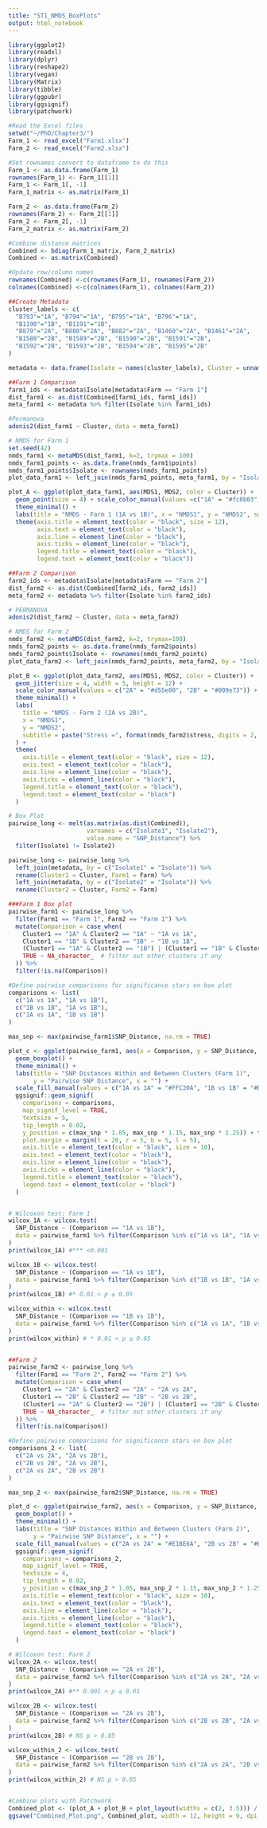 ```yaml
---
title: "ST1_NMDS_BoxPlots"
output: html_notebook
---
```

```r
library(ggplot2)
library(readxl)
library(dplyr)
library(reshape2)
library(vegan)
library(Matrix)
library(tibble)
library(ggpubr)
library(ggsignif)
library(patchwork)

#Read the Excel files
setwd("~/PhD/Chapter3/")
Farm_1 <- read_excel("Farm1.xlsx")
Farm_2 <- read_excel("Farm2.xlsx")

#Set rownames convert to dataframe to do this
Farm_1 <- as.data.frame(Farm_1)
rownames(Farm_1) <- Farm_1[[1]]
Farm_1 <- Farm_1[, -1]
Farm_1_matrix <- as.matrix(Farm_1)

Farm_2 <- as.data.frame(Farm_2)
rownames(Farm_2) <- Farm_2[[1]]
Farm_2 <- Farm_2[, -1]
Farm_2_matrix <- as.matrix(Farm_2)

#Combine distance matrices 
Combined <- bdiag(Farm_1_matrix, Farm_2_matrix)
Combined <- as.matrix(Combined)

#Update row/column names 
rownames(Combined) <-c(rownames(Farm_1), rownames(Farm_2))
colnames(Combined) <-c(colnames(Farm_1), colnames(Farm_2))

##Create Metadata 
cluster_labels <- c(
  "B793"="1A", "B794"="1A", "B795"="1A", "B796"="1A",
  "B1190"="1B", "B1191"="1B",
  "B879"="2A", "B880"="2A", "B882"="2A", "B1460"="2A", "B1461"="2A",
  "B1588"="2B", "B1589"="2B", "B1590"="2B", "B1591"="2B", 
  "B1592"="2B", "B1593"="2B", "B1594"="2B", "B1595"="2B"
)

metadata <- data.frame(Isolate = names(cluster_labels), Cluster = unname(cluster_labels), Farm = ifelse(grepl("^1", unname(cluster_labels)), "Farm 1", "Farm 2"))

##Farm 1 Comparison 
farm1_ids <- metadata$Isolate[metadata$Farm == "Farm 1"]
dist_farm1 <- as.dist(Combined[farm1_ids, farm1_ids])
meta_farm1 <- metadata %>% filter(Isolate %in% farm1_ids)

#Permanova 
adonis2(dist_farm1 ~ Cluster, data = meta_farm1)

# NMDS for Farm 1
set.seed(42)
nmds_farm1 <- metaMDS(dist_farm1, k=2, trymax = 100)
nmds_farm1_points <- as.data.frame(nmds_farm1$points)
nmds_farm1_points$Isolate <- rownames(nmds_farm1_points)
plot_data_farm1 <- left_join(nmds_farm1_points, meta_farm1, by = "Isolate")

plot_A <- ggplot(plot_data_farm1, aes(MDS1, MDS2, color = Cluster)) +
  geom_point(size = 4) + scale_color_manual(values =c("1A" = "#fc0b03", "1B" = "#0324fc")) +
  theme_minimal() +
  labs(title = "NMDS - Farm 1 (1A vs 1B)", x = "NMDS1", y = "NMDS2", subtitle = paste("Stress =", round(nmds_farm1$stress, 4))) +
  theme(axis.title = element_text(color = "black", size = 12), 
        axis.text = element_text(color = "black"), 
        axis.line = element_line(color = "black"), 
        axis.ticks = element_line(color = "black"), 
        legend.title = element_text(color = "black"), 
        legend.text = element_text(color = "black"))

##Farm 2 Comparison
farm2_ids <- metadata$Isolate[metadata$Farm == "Farm 2"]
dist_farm2 <- as.dist(Combined[farm2_ids, farm2_ids])
meta_farm2 <- metadata %>% filter(Isolate %in% farm2_ids)

# PERMANOVA
adonis2(dist_farm2 ~ Cluster, data = meta_farm2)

# NMDS for Farm 2
nmds_farm2 <- metaMDS(dist_farm2, k=2, trymax=100)
nmds_farm2_points <- as.data.frame(nmds_farm2$points)
nmds_farm2_points$Isolate <- rownames(nmds_farm2_points)
plot_data_farm2 <- left_join(nmds_farm2_points, meta_farm2, by = "Isolate")

plot_B <- ggplot(plot_data_farm2, aes(MDS1, MDS2, color = Cluster)) +
  geom_jitter(size = 4, width = 5, height = 12) +
  scale_color_manual(values = c("2A" = "#d55e00", "2B" = "#009e73")) +
  theme_minimal() +
  labs(
    title = "NMDS - Farm 2 (2A vs 2B)",
    x = "NMDS1",
    y = "NMDS2",
    subtitle = paste("Stress =", format(nmds_farm2$stress, digits = 2, scientific = FALSE))
  ) +
  theme(
    axis.title = element_text(color = "black", size = 12),
    axis.text = element_text(color = "black"),
    axis.line = element_line(color = "black"),
    axis.ticks = element_line(color = "black"),
    legend.title = element_text(color = "black"),
    legend.text = element_text(color = "black")
  )

# Box Plot 
pairwise_long <- melt(as.matrix(as.dist(Combined)), 
                      varnames = c("Isolate1", "Isolate2"), 
                      value.name = "SNP_Distance") %>%
  filter(Isolate1 != Isolate2)

pairwise_long <- pairwise_long %>%
  left_join(metadata, by = c("Isolate1" = "Isolate")) %>%
  rename(Cluster1 = Cluster, Farm1 = Farm) %>%
  left_join(metadata, by = c("Isolate2" = "Isolate")) %>%
  rename(Cluster2 = Cluster, Farm2 = Farm)

###Farm 1 Box plot 
pairwise_farm1 <- pairwise_long %>%
  filter(Farm1 == "Farm 1", Farm2 == "Farm 1") %>%
  mutate(Comparison = case_when(
    Cluster1 == "1A" & Cluster2 == "1A" ~ "1A vs 1A",
    Cluster1 == "1B" & Cluster2 == "1B" ~ "1B vs 1B",
    (Cluster1 == "1A" & Cluster2 == "1B") | (Cluster1 == "1B" & Cluster2 == "1A") ~ "1A vs 1B",
    TRUE ~ NA_character_  # filter out other clusters if any
  )) %>%
  filter(!is.na(Comparison))

#Define pairwise comparisons for significance stars on box plot 
comparisons <- list(
  c("1A vs 1A", "1A vs 1B"),
  c("1B vs 1B", "1A vs 1B"),
  c("1A vs 1A", "1B vs 1B")
)

max_snp <- max(pairwise_farm1$SNP_Distance, na.rm = TRUE)

plot_c <- ggplot(pairwise_farm1, aes(x = Comparison, y = SNP_Distance, fill = Comparison)) +
  geom_boxplot() +
  theme_minimal() +
  labs(title = "SNP Distances Within and Between Clusters (Farm 1)",
       y = "Pairwise SNP Distance", x = "") +
  scale_fill_manual(values = c("1A vs 1A" = "#FFC20A", "1B vs 1B" = "#D55E00", "1A vs 1B" = "#0072b2")) +
  ggsignif::geom_signif(
    comparisons = comparisons,
    map_signif_level = TRUE,
    textsize = 5,
    tip_length = 0.02,
    y_position = c(max_snp * 1.05, max_snp * 1.15, max_snp * 1.25)) + theme(plot.title.position = "plot",
    plot.margin = margin(t = 20, r = 5, b = 5, l = 5),
    axis.title = element_text(color = "black", size = 10),
    axis.text = element_text(color = "black"),
    axis.line = element_line(color = "black"),
    axis.ticks = element_line(color = "black"),
    legend.title = element_text(color = "black"),
    legend.text = element_text(color = "black") 
  )


# Wilcoxon test: Farm 1 
wilcox_1A <- wilcox.test(
  SNP_Distance ~ (Comparison == "1A vs 1B"),
  data = pairwise_farm1 %>% filter(Comparison %in% c("1A vs 1A", "1A vs 1B"))
)
print(wilcox_1A) #*** <0.001

wilcox_1B <- wilcox.test(
  SNP_Distance ~ (Comparison == "1A vs 1B"),
  data = pairwise_farm1 %>% filter(Comparison %in% c("1B vs 1B", "1A vs 1B"))
)
print(wilcox_1B) #* 0.01 < p ≤ 0.05

wilcox_within <- wilcox.test(
  SNP_Distance ~ (Comparison == "1B vs 1B"),
  data = pairwise_farm1 %>% filter(Comparison %in% c("1A vs 1A", "1B vs 1B"))
)
print(wilcox_within) # * 0.01 < p ≤ 0.05


##Farm 2 
pairwise_farm2 <- pairwise_long %>%
  filter(Farm1 == "Farm 2", Farm2 == "Farm 2") %>%
  mutate(Comparison = case_when(
    Cluster1 == "2A" & Cluster2 == "2A" ~ "2A vs 2A",
    Cluster1 == "2B" & Cluster2 == "2B" ~ "2B vs 2B",
    (Cluster1 == "2A" & Cluster2 == "2B") | (Cluster1 == "2B" & Cluster2 == "2A") ~ "2A vs 2B",
    TRUE ~ NA_character_  # filter out other clusters if any
  )) %>%
  filter(!is.na(Comparison))

#Define pairwise comparisons for significance stars on box plot 
comparisons_2 <- list(
  c("2A vs 2A", "2A vs 2B"),
  c("2B vs 2B", "2A vs 2B"),
  c("2A vs 2A", "2B vs 2B")
)

max_snp_2 <- max(pairwise_farm2$SNP_Distance, na.rm = TRUE)

plot_d <- ggplot(pairwise_farm2, aes(x = Comparison, y = SNP_Distance, fill = Comparison)) +
  geom_boxplot() +
  theme_minimal() +
  labs(title = "SNP Distances Within and Between Clusters (Farm 2)",
       y = "Pairwise SNP Distance", x = "") +
  scale_fill_manual(values = c("2A vs 2A" = "#E1BE6A", "2B vs 2B" = "#EC7117", "2A vs 2B" = "#005AB5")) +
  ggsignif::geom_signif(
    comparisons = comparisons_2,
    map_signif_level = TRUE,
    textsize = 4,
    tip_length = 0.02,
    y_position = c(max_snp_2 * 1.05, max_snp_2 * 1.15, max_snp_2 * 1.25)) + theme(
    axis.title = element_text(color = "black", size = 10),
    axis.text = element_text(color = "black"),
    axis.line = element_line(color = "black"),
    axis.ticks = element_line(color = "black"),
    legend.title = element_text(color = "black"),
    legend.text = element_text(color = "black") 
  )

# Wilcoxon test: Farm 2
wilcox_2A <- wilcox.test(
  SNP_Distance ~ (Comparison == "2A vs 2B"),
  data = pairwise_farm2 %>% filter(Comparison %in% c("2A vs 2A", "2A vs 2B"))
)
print(wilcox_2A) #** 0.001 < p ≤ 0.01

wilcox_2B <- wilcox.test(
  SNP_Distance ~ (Comparison == "2A vs 2B"),
  data = pairwise_farm2 %>% filter(Comparison %in% c("2B vs 2B", "2A vs 2B"))
)
print(wilcox_2B) # NS p > 0.05

wilcox_within_2 <- wilcox.test(
  SNP_Distance ~ (Comparison == "2B vs 2B"),
  data = pairwise_farm2 %>% filter(Comparison %in% c("2A vs 2A", "2B vs 2B"))
)
print(wilcox_within_2) # NS p > 0.05


#Combine plots with Patchwork
Combined_plot <- (plot_A + plot_B + plot_layout(widths = c(2, 3.5))) / (plot_c + plot_d + plot_layout(widths = c(2, 2.5))) + plot_annotation(tag_levels = 'A') + plot_layout(heights = c(1.5, 2))
ggsave("Combined_Plot.png", Combined_plot, width = 12, height = 9, dpi = 300)

```

